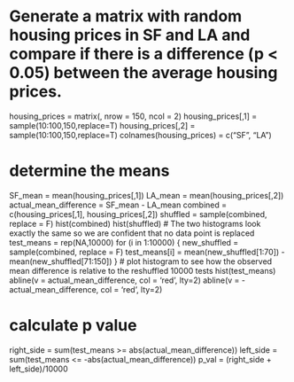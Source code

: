 # Generate a matrix with random housing prices in SF and LA and compare if there is a difference (p < 0.05) between the average housing prices.
housing_prices = matrix(, nrow = 150, ncol = 2)
housing_prices[,1] = sample(10:100,150,replace=T)
housing_prices[,2] = sample(10:100,150,replace=T)
colnames(housing_prices) = c("SF", "LA")

# determine the means
SF_mean = mean(housing_prices[,1])
LA_mean = mean(housing_prices[,2])
actual_mean_difference = SF_mean - LA_mean
combined = c(housing_prices[,1], housing_prices[,2])
shuffled = sample(combined, replace = F)
hist(combined)
hist(shuffled)
# The two histograms look exactly the same so we are confident that no data point is replaced
test_means = rep(NA,10000)
for (i in 1:10000) {
  new_shuffled = sample(combined, replace = F)
  test_means[i] = mean(new_shuffled[1:70]) - mean(new_shuffled[71:150])
}
# plot histogram to see how the observed mean difference is relative to the reshuffled 10000 tests
hist(test_means)
abline(v = actual_mean_difference, col = 'red', lty=2)
abline(v = -actual_mean_difference, col = 'red', lty=2)

# calculate p value
right_side = sum(test_means >= abs(actual_mean_difference))
left_side = sum(test_means <= -abs(actual_mean_difference))
p_val = (right_side + left_side)/10000

